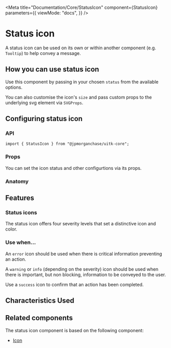 
<Meta
  title="Documentation/Core/StatusIcon"
  component={StatusIcon}
  parameters={{
    viewMode: "docs",
  }}
/>

# Status icon

A status icon can be used on its own or within another component (e.g. `Tooltip`) to help convey a message.

<Canvas>
  <Story id="core-statusicon--default-status-icon" />
</Canvas>

## How you can use status icon

Use this component by passing in your chosen `status` from the available options.

You can also customise the icon's `size` and pass custom props to the underlying svg element via `SVGProps`.

## Configuring status icon

### API

```
import { StatusIcon } from "@jpmorganchase/uitk-core";
```

### Props

You can set the icon status and other configurtions via its props.

<ArgsTable of={StatusIcon} />

### Anatomy

<Canvas>
  <ComponentAnatomy>
    <StatusIcon status="info" />
  </ComponentAnatomy>
</Canvas>

## Features

### Status icons

The status icon offers four severity levels that set a distinctive icon and color.

<Canvas>
  <Story id="core-statusicon--all-status-icons" />
</Canvas>

### Use when...

An `error` icon should be used when there is critical information preventing an action.

A `warning` or `info` (depending on the severity) icon should be used when there is important, but non blocking, information to be conveyed to the user.

Use a `success` icon to confirm that an action has been completed.

## Characteristics Used

<CharacteristicUsage of={StatusIcon} />

## Related components

The status icon component is based on the following component:

- [Icon](?path=/story/documentation-styles-and-theming-foundations-iconography--page)

<HelpAndSupport />
